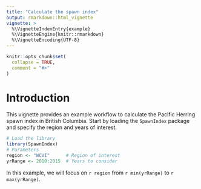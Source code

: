 ```yaml
---
title: "Calculate the spawn index"
output: rmarkdown::html_vignette
vignette: >
  %\VignetteIndexEntry{example}
  %\VignetteEngine{knitr::rmarkdown}
  %\VignetteEncoding{UTF-8}
---
```


```r
knitr::opts_chunk$set(
  collapse = TRUE,
  comment = "#>"
)
```

# Introduction

This vignette provides an example workflow to calculate the Pacific Herring spawn index in British Columbia.
Start by loading the `SpawnIndex` package and specify the region and years of interest.

```r
# Load the library
library(SpawnIndex)
# Parameters
region <- "WCVI"      # Region of interest
yrRange <- 2010:2015  # Years to consider
```

In this example, we will focus on `r region` from `r min(yrRange)` to `r max(yrRange)`.

